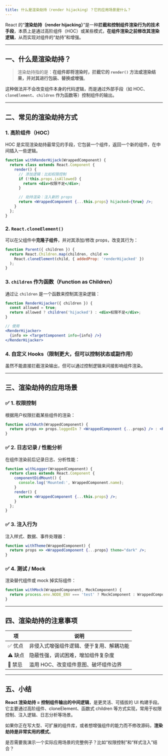 ```yaml
---
title: 什么是渲染劫持（render hijacking）？它的应用场景是什么？
---
```


React 的“**渲染劫持（render hijacking）**”是一种**拦截和控制组件渲染行为的技术手段**，本质上是通过高阶组件（HOC）或某些模式，**在组件渲染之前修改其渲染逻辑**，从而实现对组件的“劫持”和增强。

---

## 一、什么是渲染劫持？

> 渲染劫持指的是：**在组件即将渲染时，拦截它的 `render()` 方法或渲染结果，并对其进行包装、替换或增强**。

这种做法并不会改变组件本身的代码逻辑，而是通过外部手段（如 HOC、`cloneElement`、`children` 作为函数等）控制组件的输出。

---

## 二、常见的渲染劫持方式

### 1. **高阶组件（HOC）**

HOC 是实现渲染劫持最常见的手段，它包装一个组件，返回一个新的组件，在中间插入一些逻辑。

```jsx
function withRenderHijack(WrappedComponent) {
  return class extends React.Component {
    render() {
      // 添加逻辑：比如权限控制
      if (!this.props.isAllowed) {
        return <div>权限不足</div>;
      }

      // 劫持渲染：注入新的 props
      return <WrappedComponent {...this.props} hijacked={true} />;
    }
  };
}
```

### 2. **`React.cloneElement()`**

可以在父组件中**克隆子组件**，并对其添加/修改 props，改变其行为：

```jsx
function Parent({ children }) {
  return React.Children.map(children, child =>
    React.cloneElement(child, { addedProp: 'renderHijacked' })
  );
}
```

### 3. **`children` 作为函数（Function as Children）**

通过让 `children` 是一个函数来控制其渲染逻辑：

```jsx
function RenderHijacker({ children }) {
  const allowed = true;
  return allowed ? children('hijacked') : <div>权限不足</div>;
}

// 使用
<RenderHijacker>
  {info => <TargetComponent info={info} />}
</RenderHijacker>
```

### 4. **自定义 Hooks（限制更大，但可以控制状态或副作用）**

虽然不能直接拦截渲染输出，但可以通过控制逻辑来间接影响组件渲染。

---

## 三、渲染劫持的应用场景

### ✅ 1. **权限控制**

根据用户权限拦截某些组件的渲染：

```jsx
function withAuth(WrappedComponent) {
  return props => props.loggedIn ? <WrappedComponent {...props} /> : <Redirect to="/login" />;
}
```

### ✅ 2. **日志记录 / 性能分析**

在组件渲染前后记录日志、分析性能：

```jsx
function withLogger(WrappedComponent) {
  return class extends React.Component {
    componentDidMount() {
      console.log('Mounted:', WrappedComponent.name);
    }
    render() {
      return <WrappedComponent {...this.props} />;
    }
  };
}
```

### ✅ 3. **注入行为**

注入样式、数据、事件处理器：

```jsx
function withTheme(WrappedComponent) {
  return props => <WrappedComponent {...props} theme="dark" />;
}
```

### ✅ 4. **测试 / Mock**

渲染替代组件或 mock 掉实际组件：

```jsx
function withMock(WrappedComponent, MockComponent) {
  return process.env.NODE_ENV === 'test' ? MockComponent : WrappedComponent;
}
```

---

## 四、渲染劫持的注意事项

| 项     | 说明                   |
| ----- | -------------------- |
| ✅ 优点  | 非侵入式增强组件逻辑、便于复用、解耦功能 |
| ⚠️ 缺点 | 隐蔽性强，调试困难，增加组件复杂度    |
| 🚫 禁忌 | 滥用 HOC、改变组件意图、破坏组件边界 |

---

## 五、小结

**React 渲染劫持 = 控制组件输出的中间逻辑**，是更灵活、可插拔的 UI 构建手段。
它主要通过高阶组件、cloneElement、函数式 children 等方式实现，常用于权限控制、注入逻辑、日志分析等场景。

如果你正在写大型、可扩展的组件库，或者想增强组件的能力而不修改源码，**渲染劫持是非常实用的模式**。

是否需要我演示一个实际应用场景的完整例子？比如“权限控制”和“样式注入”结合？
